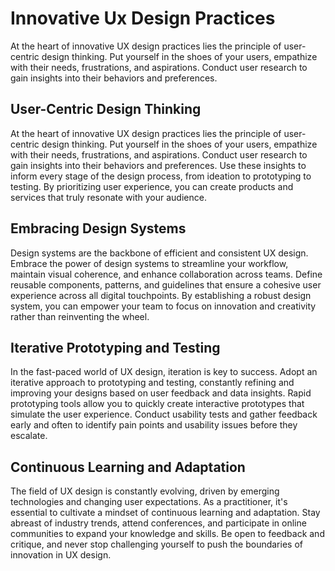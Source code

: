 # Innovative Ux Design Practices

At the heart of innovative UX design practices lies the principle of user-centric design thinking. Put yourself in the shoes of your users, empathize with their needs, frustrations, and aspirations. Conduct user research to gain insights into their behaviors and preferences.

## User-Centric Design Thinking

At the heart of innovative UX design practices lies the principle of user-centric design thinking. Put yourself in the shoes of your users, empathize with their needs, frustrations, and aspirations. Conduct user research to gain insights into their behaviors and preferences. Use these insights to inform every stage of the design process, from ideation to prototyping to testing. By prioritizing user experience, you can create products and services that truly resonate with your audience.

## Embracing Design Systems

Design systems are the backbone of efficient and consistent UX design. Embrace the power of design systems to streamline your workflow, maintain visual coherence, and enhance collaboration across teams. Define reusable components, patterns, and guidelines that ensure a cohesive user experience across all digital touchpoints. By establishing a robust design system, you can empower your team to focus on innovation and creativity rather than reinventing the wheel.

## Iterative Prototyping and Testing

In the fast-paced world of UX design, iteration is key to success. Adopt an iterative approach to prototyping and testing, constantly refining and improving your designs based on user feedback and data insights. Rapid prototyping tools allow you to quickly create interactive prototypes that simulate the user experience. Conduct usability tests and gather feedback early and often to identify pain points and usability issues before they escalate.

## Continuous Learning and Adaptation

The field of UX design is constantly evolving, driven by emerging technologies and changing user expectations. As a practitioner, it's essential to cultivate a mindset of continuous learning and adaptation. Stay abreast of industry trends, attend conferences, and participate in online communities to expand your knowledge and skills. Be open to feedback and critique, and never stop challenging yourself to push the boundaries of innovation in UX design.
